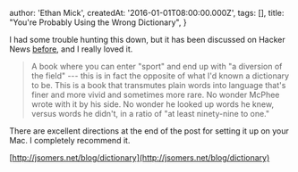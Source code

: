 
  author: 'Ethan Mick',
  createdAt: '2016-01-01T08:00:00.000Z',
  tags: [],
  title: "You're Probably Using the Wrong Dictionary",
}


I had some trouble hunting this down, but it has been discussed on
Hacker News [before](https://news.ycombinator.com/item?id=7772557), and
I really loved it.

> A book where you can enter "sport" and end up with "a diversion of the
> field" --- this is in fact the opposite of what I'd known a dictionary
> to be. This is a book that transmutes plain words into language that's
> finer and more vivid and sometimes more rare. No wonder McPhee wrote
> with it by his side. No wonder he looked up words he knew, versus words
> he didn't, in a ratio of "at least ninety-nine to one."

There are excellent directions at the end of the post for setting it up
on your Mac. I completely recommend it.

[http://jsomers.net/blog/dictionary](http://jsomers.net/blog/dictionary)
